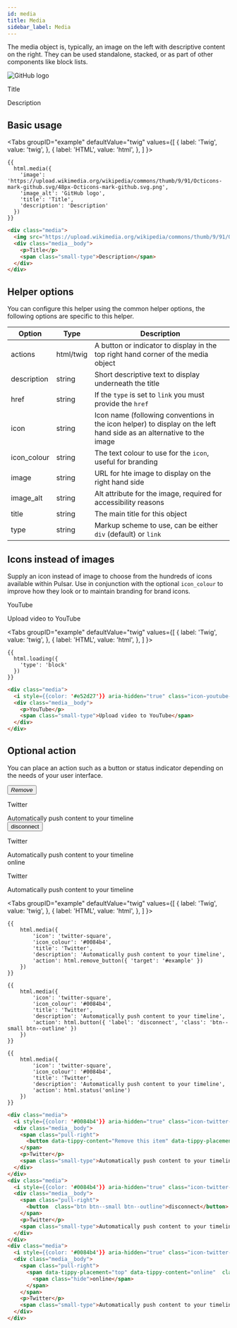 ```yaml
---
id: media
title: Media
sidebar_label: Media
---
```



The media object is, typically, an image on the left with descriptive content on the right. They can be used standalone, stacked, or as part of other components like block lists.

<div className="d-example">
  <div className="media">
    <img src="https://upload.wikimedia.org/wikipedia/commons/thumb/9/91/Octicons-mark-github.svg/48px-Octicons-mark-github.svg.png" alt="GitHub logo" className="media__image" />
    <div className="media__body">
      <p>Title</p>
      <span className="small-type">Description</span>
    </div>
  </div>
</div>

## Basic usage

<Tabs
  groupID="example"
  defaultValue="twig"
  values={[
    { label: 'Twig', value: 'twig', },
    { label: 'HTML', value: 'html', },
  ]
}>
<TabItem value="twig">

```twig
{{
  html.media({
    'image': 'https://upload.wikimedia.org/wikipedia/commons/thumb/9/91/Octicons-mark-github.svg/48px-Octicons-mark-github.svg.png',
    'image_alt': 'GitHub logo',
    'title': 'Title',
    'description': 'Description'
  })
}}
```

</TabItem>
<TabItem value="html">

```html
<div class="media">
  <img src="https://upload.wikimedia.org/wikipedia/commons/thumb/9/91/Octicons-mark-github.svg/48px-Octicons-mark-github.svg.png" alt="GitHub logo" class="media__image" />
  <div class="media__body">
    <p>Title</p>
    <span class="small-type">Description</span>
  </div>
</div>
```

</TabItem>
</Tabs>

## Helper options

You can configure this helper using the common helper options, the following options are specific to this helper.

| Option | Type | Description |
| ------ | ---- | ----------- |
| actions | html/twig | A button or indicator to display in the top right hand corner of the media object |
| description | string | Short descriptive text to display underneath the title |
| href | string | If the `type` is set to `link` you must provide the `href` |
| icon | string | Icon name (following conventions in the icon helper) to display on the left hand side as an alternative to the image |
| icon_colour | string | The text colour to use for the `icon`, useful for branding |
| image | string | URL for hte image to display on the right hand side |
| image_alt | string | Alt attribute for the image, required for accessibility reasons |
| title | string | The main title for this object |
| type | string | Markup scheme to use, can be either `div` (default) or `link` |

## Icons instead of images

Supply an icon instead of image to choose from the hundreds of icons available within Pulsar. Use in conjunction with the optional `icon_colour` to improve how they look or to maintain branding for brand icons.

<div className="d-example">
  <div className="media">
    <i style={{color: '#e52d27'}} aria-hidden="true" className="icon-youtube-square media__image"></i>
    <div className="media__body">
      <p>YouTube</p>
      <span className="small-type">Upload video to YouTube</span>
    </div>
  </div>
</div>

<Tabs
  groupID="example"
  defaultValue="twig"
  values={[
    { label: 'Twig', value: 'twig', },
    { label: 'HTML', value: 'html', },
  ]
}>
<TabItem value="twig">

```twig
{{
  html.loading({
    'type': 'block'
  })
}}
```

</TabItem>
<TabItem value="html">

```html
<div class="media">
  <i style={{color: '#e52d27'}} aria-hidden="true" class="icon-youtube-square media__image"></i>
  <div class="media__body">
    <p>YouTube</p>
    <span class="small-type">Upload video to YouTube</span>
  </div>
</div>
```

</TabItem>
</Tabs>

## Optional action

You can place an action such as a button or status indicator depending on the needs of your user interface.

<div className="d-example">
<div className="media">
  <i style={{color: '#0084b4'}} aria-hidden="true" className="icon-twitter-square media__image"></i>
  <div className="media__body">
    <span className="pull-right">
      <button data-tippy-content="Remove this item" data-tippy-placement="right" type="button" data-action="remove" data-action-target="#example"  className="btn  remove-button"><i className="icon-remove-sign"><span className="hide">Remove</span></i></button>
    </span>
    <p>Twitter</p>
    <span className="small-type">Automatically push content to your timeline</span>
  </div>
</div>
<div className="media">
  <i style={{color: '#0084b4'}} aria-hidden="true" className="icon-twitter-square media__image"></i>
  <div className="media__body">
    <span className="pull-right">
      <button  className="btn btn--small btn--outline">disconnect</button>
    </span>
    <p>Twitter</p>
    <span className="small-type">Automatically push content to your timeline</span>
  </div>
</div>
<div className="media">
  <i style={{color: '#0084b4'}} aria-hidden="true" className="icon-twitter-square media__image"></i>
  <div className="media__body">
    <span className="pull-right">
      <span data-tippy-placement="top" data-tippy-content="online"  className="status is-online">
        <span className="hide">online</span>
      </span>
    </span>
    <p>Twitter</p>
    <span className="small-type">Automatically push content to your timeline</span>
  </div>
</div>
</div>

<Tabs
  groupID="example"
  defaultValue="twig"
  values={[
    { label: 'Twig', value: 'twig', },
    { label: 'HTML', value: 'html', },
  ]
}>
<TabItem value="twig">

```twig
{{
    html.media({
        'icon': 'twitter-square',
        'icon_colour': '#0084b4',
        'title': 'Twitter',
        'description': 'Automatically push content to your timeline',
        'action': html.remove_button({ 'target': '#example' })
    })
}}

{{
    html.media({
        'icon': 'twitter-square',
        'icon_colour': '#0084b4',
        'title': 'Twitter',
        'description': 'Automatically push content to your timeline',
        'action': html.button({ 'label': 'disconnect', 'class': 'btn--small btn--outline' })
    })
}}

{{
    html.media({
        'icon': 'twitter-square',
        'icon_colour': '#0084b4',
        'title': 'Twitter',
        'description': 'Automatically push content to your timeline',
        'action': html.status('online')
    })
}}
```

</TabItem>
<TabItem value="html">

```html
<div class="media">
  <i style={{color: '#0084b4'}} aria-hidden="true" class="icon-twitter-square media__image"></i>
  <div class="media__body">
    <span class="pull-right">
      <button data-tippy-content="Remove this item" data-tippy-placement="right" type="button" data-action="remove" data-action-target="#example"  class="btn  remove-button"><i class="icon-remove-sign"><span class="hide">Remove</span></i></button>
    </span>
    <p>Twitter</p>
    <span class="small-type">Automatically push content to your timeline</span>
  </div>
</div>
<div class="media">
  <i style={{color: '#0084b4'}} aria-hidden="true" class="icon-twitter-square media__image"></i>
  <div class="media__body">
    <span class="pull-right">
      <button  class="btn btn--small btn--outline">disconnect</button>
    </span>
    <p>Twitter</p>
    <span class="small-type">Automatically push content to your timeline</span>
  </div>
</div>
<div class="media">
  <i style={{color: '#0084b4'}} aria-hidden="true" class="icon-twitter-square media__image"></i>
  <div class="media__body">
    <span class="pull-right">
      <span data-tippy-placement="top" data-tippy-content="online"  class="status is-online">
        <span class="hide">online</span>
      </span>
    </span>
    <p>Twitter</p>
    <span class="small-type">Automatically push content to your timeline</span>
  </div>
</div>
```

</TabItem>
</Tabs>
